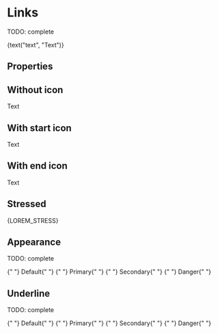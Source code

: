 


<Meta title="Atoms/Link" component={Link} />

# Links

TODO: complete

<Preview>
  <Story name="default" parameters={{ decorators: [withKnobs, withA11y] }}>
    <Link
      href={text("href", "http://www.tiendanube.com")}
      target={select("target", ["_blank", "_parent", "_self", "_top"])}
      icon={ExternalLinkIcon}
      iconPosition={select("Icon Position", ["start", "end"])}
    >
      {text("text", "Text")}
    </Link>
  </Story>
</Preview>

## Properties

<Props of={Link.type} />

## Without icon

<Preview withToolbar>
  <Story name="without icons">
    <Link href="http://www.tiendanube.com" target="_blank">
      Text
    </Link>
  </Story>
</Preview>

## With start icon

<Preview withToolbar>
  <Story name="with start icon">
    <Link
      href="http://www.tiendanube.com"
      target="_blank"
      icon={ExternalLinkIcon}
      iconPosition="start"
    >
      Text
    </Link>
  </Story>
</Preview>

## With end icon

<Preview withToolbar>
  <Story name="with end icon">
    <Link
      href="http://www.tiendanube.com"
      target="_blank"
      icon={ExternalLinkIcon}
      iconPosition="end"
    >
      Text
    </Link>
  </Story>
</Preview>

## Stressed

<Preview withToolbar>
  <Story name="stressed">
    <Link
      href="http://www.tiendanube.com"
      target="_blank"
      icon={ExternalLinkIcon}
      iconPosition="end"
    >
      {LOREM_STRESS}
    </Link>
  </Story>
</Preview>

## Appearance

TODO: complete

<Preview withToolbar>
  <Story name="appearance">
    <div>
      <div className="separate">
        <Link appearance="default" icon={ExternalLinkIcon} iconPosition="end">
          {" "}
          Default{" "}
        </Link>
        <Link appearance="primary" icon={ExternalLinkIcon} iconPosition="end">
          {" "}
          Primary{" "}
        </Link>
        <Link appearance="secondary" icon={ExternalLinkIcon} iconPosition="end">
          {" "}
          Secondary{" "}
        </Link>
        <Link appearance="danger" icon={ExternalLinkIcon} iconPosition="end">
          {" "}
          Danger{" "}
        </Link>
      </div>
    </div>
  </Story>
</Preview>

## Underline

TODO: complete

<Preview withToolbar>
  <Story name="underline">
    <div>
      <div className="separate">
        <Link
          appearance="default"
          underline
          icon={ExternalLinkIcon}
          iconPosition="end"
        >
          {" "}
          Default{" "}
        </Link>
        <Link
          appearance="primary"
          underline
          icon={ExternalLinkIcon}
          iconPosition="end"
        >
          {" "}
          Primary{" "}
        </Link>
        <Link
          appearance="secondary"
          underline
          icon={ExternalLinkIcon}
          iconPosition="end"
        >
          {" "}
          Secondary{" "}
        </Link>
        <Link
          appearance="danger"
          underline
          icon={ExternalLinkIcon}
          iconPosition="end"
        >
          {" "}
          Danger{" "}
        </Link>
      </div>
    </div>
  </Story>
</Preview>
